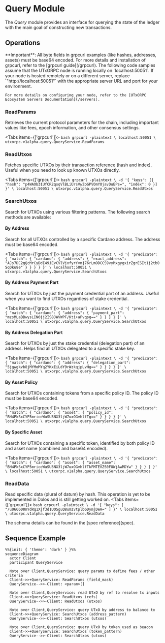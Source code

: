 

# Query Module

The _Query_ module provides an interface for querying the state of the ledger with the main goal of constructing new transactions.

## Operations

<Callout type="info">
  **Important**: All byte fields in grpcurl examples (like hashes, addresses, assets) must be base64 encoded.
  For more details and installation of grpcurl, refer to the [grpcurl guide](/grpcurl).
</Callout>

<Callout type="note">
    The following code samples assume that the UTxORPC node is running locally on `localhost:50051`. If your node is hosted remotely or on a different server, replace `"http://localhost:50051"` with the appropriate server URL and port for your environment. 
    
    For more details on configuring your node, refer to the [UTxORPC Ecosystem Servers Documentation](/servers).
</Callout>

### ReadParams
Retrieves the current protocol parameters for the chain, including important values like fees, epoch information, and other consensus settings.

<Tabs items={['grpcurl']}>
  <Tab>
    ```bash
    grpcurl -plaintext \
      localhost:50051 \
      utxorpc.v1alpha.query.QueryService.ReadParams
    ```
  </Tab>
</Tabs>

### ReadUtxos 
Fetches specific UTXOs by their transaction reference (hash and index). Useful when you need to look up known UTXOs directly.

<Tabs items={['grpcurl']}>
  <Tab>
    ```bash
    grpcurl -plaintext \
      -d '{
        "keys": [{
          "hash": "p4WAOb31UfCR2qsqVlBLiUrsVwZoGPVOmYOjavDuEPs=",
          "index": 0
        }]
      }' \
      localhost:50051 \
      utxorpc.v1alpha.query.QueryService.ReadUtxos
    ```
  </Tab>
</Tabs>

### SearchUtxos
Search for UTXOs using various filtering patterns. The following search methods are available:

#### By Address
Search for all UTXOs controlled by a specific Cardano address. The address must be base64 encoded.

<Tabs items={['grpcurl']}>
  <Tab>
    ```bash
    grpcurl -plaintext \
      -d '{
        "predicate": {
          "match": {
            "cardano": {
              "address": {
                "exact_address": "AJs7DC2gQcMrCyDdI49iEvCVlVjxfyrYvmj76rLmODCCS9vyMxgygxirZgrESIt1j2tbOSqOku8e"
              }
            }
          }
        }
      }' \
      localhost:50051 \
      utxorpc.v1alpha.query.QueryService.SearchUtxos
    ```
  </Tab>
</Tabs>

#### By Address Payment Part 
Search for UTXOs by just the payment credential part of an address. Useful when you want to find UTXOs regardless of stake credential.

<Tabs items={['grpcurl']}>
  <Tab>
    ```bash
    grpcurl -plaintext \
      -d '{
        "predicate": {
          "match": {
            "cardano": {
              "address": {
                "payment_part": "mzsMLaBBwysLIN0jj2IS8JWVWPF/Kti+aPvqsg=="
              }
            }
          }
        }
      }' \
      localhost:50051 \
      utxorpc.v1alpha.query.QueryService.SearchUtxos
    ```
  </Tab>
</Tabs>

#### By Address Delegation Part
Search for UTXOs by just the stake credential (delegation part) of an address. Helps find all UTXOs delegated to a specific stake key.

<Tabs items={['grpcurl']}>
  <Tab>
    ```bash
    grpcurl -plaintext \
      -d '{
        "predicate": {
          "match": {
            "cardano": {
                "address": {
                    "delegation_part": "5jgwgkvb8jMYMoMYq2YKxEiLdY9rWzkqjpLvHg=="
                }
            }
          }
        }
      }' \
      localhost:50051 \
      utxorpc.v1alpha.query.QueryService.SearchUtxos
    ```
  </Tab>
</Tabs>

#### By Asset Policy
Search for UTXOs containing tokens from a specific policy ID. The policy ID must be base64 encoded.

<Tabs items={['grpcurl']}>
  <Tab>
    ```bash
    grpcurl -plaintext \
      -d '{
        "predicate": {
          "match": {
            "cardano": {
              "asset": {
                "policy_id": "BH4PkSxCYP5mriceWuSU3NX3ljW7uxOGvhlfTg=="
              }
            }
          }
        }
      }' \
      localhost:50051 \
      utxorpc.v1alpha.query.QueryService.SearchUtxos
    ```
  </Tab>
</Tabs>

#### By Specific Asset 
Search for UTXOs containing a specific token, identified by both policy ID and asset name (combined and base64 encoded).

<Tabs items={['grpcurl']}>
  <Tab>
    ```bash
    grpcurl -plaintext \
      -d '{
        "predicate": {
          "match": {
            "cardano": {
              "asset": {
                "asset_name": "BH4PkSxCYP5mriceWuSU3NX3ljW7uxOGvhlfTkFMTEVZS0FUWjAwMDYw"
              }
            }
          }
        }
      }' \
      localhost:50051 \
      utxorpc.v1alpha.query.QueryService.SearchUtxos
    ```
  </Tab>
</Tabs>

### ReadData 
Read specific data (plural of datum) by hash.
<Callout type="warning">
  This operation is yet to be implemented in Dolos and is still getting worked on.
</Callout>
<Tabs items={['grpcurl']}>
  <Tab>
    ```bash
    grpcurl -plaintext \
      -d '{
        "keys": [
          "/u066600mYdRq1Xjf3d1UOSguQ8umzvtplb6DymjDeA="
        ]
      }' \
      localhost:50051 \
      utxorpc.v1alpha.query.QueryService.ReadData
    ```
  </Tab>
</Tabs>


<Callout type="info">
  The schema details can be found in the [spec reference](spec).
</Callout>

## Sequence Example

```mermaid
%%{init: { 'theme': 'dark' } }%%
sequenceDiagram
  actor Client
  participant QueryService

  Note over Client,QueryService: query params to define fees / other criteria
  Client->>+QueryService: ReadParams (field_mask)
  QueryService-->>-Client: <param>[]

  Note over Client,QueryService: read UTxO by ref to resolve tx inputs
  Client->>+QueryService: ReadUtxos (refs)
  QueryService-->>-Client: ReadUtxos (utxos)

  Note over Client,QueryService: query UTxO by address to balance tx
  Client->>+QueryService: SearchUtxos (address_pattern)
  QueryService-->>-Client: SearchUtxos (utxos)

  Note over Client,QueryService: query UTxO by token used as beacon
  Client->>+QueryService: SearchUtxos (token_pattern)
  QueryService-->>-Client: SearchUtxos (utxos)
```
